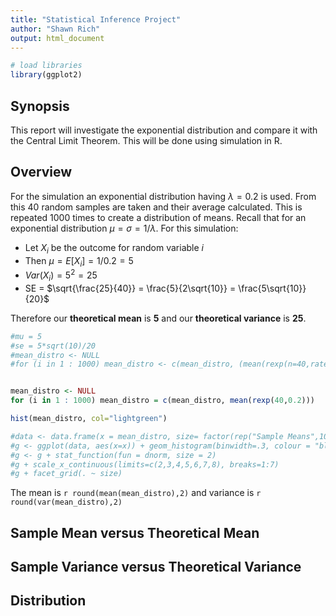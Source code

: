 ```yaml
---
title: "Statistical Inference Project"
author: "Shawn Rich"
output: html_document
---
```


```r
# load libraries
library(ggplot2)
```

## Synopsis  
This report will investigate the exponential distribution and compare it with the Central Limit Theorem. This will be done using simulation in R.


## Overview    
For the simulation an exponential distribution having $\lambda = 0.2$ is used. From this 40 random samples are taken and their average calculated. This is repeated 1000 times to create a distribution of means. Recall that for an exponential distribution $\mu = \sigma = 1/\lambda$. For this simulation:

* Let $X_i$ be the outcome for random variable $i$    
* Then $\mu = E[X_i] = 1/0.2 = 5$  
* $Var(X_i) = 5^2 = 25$  
* SE = $\sqrt{\frac{25}{40}} = \frac{5}{2\sqrt{10}} = \frac{5\sqrt{10}}{20}$  

Therefore our **theoretical mean** is **5** and our **theoretical variance** is **25**.

```r
#mu = 5
#se = 5*sqrt(10)/20
#mean_distro <- NULL
#for (i in 1 : 1000) mean_distro <- c(mean_distro, (mean(rexp(n=40,rate=0.2)) - mu)/se)


mean_distro <- NULL
for (i in 1 : 1000) mean_distro = c(mean_distro, mean(rexp(40,0.2)))

hist(mean_distro, col="lightgreen")

#data <- data.frame(x = mean_distro, size= factor(rep("Sample Means",1000)))
#g <- ggplot(data, aes(x=x)) + geom_histogram(binwidth=.3, colour = "black", #fill = "lightgreen", aes(y = ..density..)) 
#g <- g + stat_function(fun = dnorm, size = 2)
#g + scale_x_continuous(limits=c(2,3,4,5,6,7,8), breaks=1:7)
#g + facet_grid(. ~ size)
```


The mean is `r round(mean(mean_distro),2)` and variance is `r round(var(mean_distro),2)`

## Sample Mean versus Theoretical Mean  


## Sample Variance versus Theoretical Variance


## Distribution

